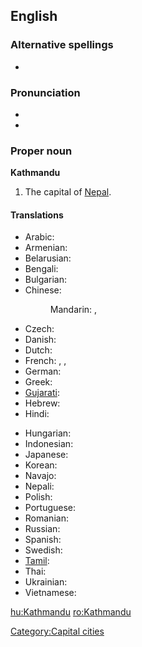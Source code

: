 ==English==
{{wikipedia}}

===Alternative spellings===
*{{l|en|Katmandu}}

===Pronunciation===
* {{IPA|/ˌkatmanˈduː/}}
* {{rhymes|uː}}

===Proper noun===
'''Kathmandu'''

# The capital of [[Nepal]].

====Translations====
{{trans-top|Kathmandu}}
* Arabic: {{t|ar|كاثماندو|m|tr=kathmaandu}}
* Armenian: {{t-|hy|Կատմանդու|tr=Katmandu}}
* Belarusian: {{t|be|Катманду|m|tr=Katmandú|xs=Belarusian}}
* Bengali: {{t|bn|কাঠমান্ডু|sc=Beng|xs=Bengali}}
* Bulgarian: {{t|bg|Катманду|m|tr=Katmandu}}
* Chinese:
*: Mandarin: {{t|cmn|加德滿都|sc=Hani}},  {{t|cmn|加德满都|tr=Jiādémǎndū|sc=Hani}}
* Czech: {{t|cs|Káthmándú|m}}
* Danish: {{t-|da|Katmandu}}
* Dutch: {{t-|nl|Kathmandu}}
* French: {{t+|fr|Katmandou|m}},  {{t-|fr|Kathmandu|m}},  {{t|fr|Kātmāndū|m}}
* German: {{t-|de|Kathmandu|n}}
* Greek: {{t|el|Κατμαντού|tr=Katmantoú}}
* [[Gujarati]]: {{t|gu|કાઠમંડુ|sc=Gujr|xs=Gujarati}}
* Hebrew: {{t|he|קטמנדו}}
* Hindi: {{t|hi|काठमांडू|tr=kāṭhamāṇḍū|xs=Hindi}}
{{trans-mid}}
* Hungarian: {{t+|hu|Katmandu}}
* Indonesian: {{t-|id|Kathmandu|xs=Indonesian}}
* Japanese: {{t|ja|カトマンズ|tr=Katomanzu}}
* Korean: {{t|ko|카트만두|tr=Kateumandu|sc=Hang}}
* Navajo: {{tø|nv|Kʼatmandoo}}
* Nepali: {{t|ne|काठमांडौ|tr=Kāṭhmāṛəuṁ|sc=Deva|xs=Nepali}}
* Polish: {{t+|pl|Katmandu|m}}
* Portuguese: {{t-|pt|Katmandu|m}}
* Romanian: {{t+|ro|Kathmandu}}
* Russian: {{qualifier|indeclinable}} {{t|ru|Катманду|m|tr=Katmandú}}
* Spanish: {{t|es|Katmandú|m}}
* Swedish: {{t-|sv|Katmandu}}
* [[Tamil]]: {{t|ta|காட்மாண்டூ|xs=Tamil}}
* Thai: {{t|th|กาฐมาณฑุ}}
* Ukrainian: {{t|uk|Катманду|m|tr=Katmandú|xs=Ukrainian}}
* Vietnamese: {{t-|vi|Kathmandu|xs=Vietnamese}}
{{trans-bottom}}

[[Category:Capital cities]]

[[hu:Kathmandu]]
[[ro:Kathmandu]]